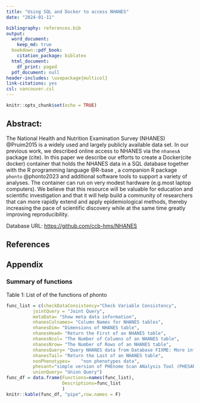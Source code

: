 ```yaml
---
title: "Using SQL and Docker to access NHANES"
date: "2024-01-11"

bibliography: references.bib
output:
  word_document: 
    keep_md: true
  bookdown::pdf_book:
    citation_package: biblatex
  html_document:
    df_print: paged
  pdf_document: null
header-includes: \usepackage{multicol}
link-citations: yes
csl: vancouver.csl
---
```


```r
knitr::opts_chunk$set(echo = TRUE)
```
## Abstract:

The National Health and Nutrition Examination Survey (NHANES) @Pruim2015 is a widely used and largely publicly available data set.  In our previous work, we described online access to NHANES via the `nhanesA` package (cite).  In this paper we describe our efforts to create a Docker(cite docker)  container that holds the NHANES data in a SQL database together with the R programming language @R-base , a companion R package `phonto` @phonto2023  and additional software tools to support a variety of analyses.  The container can run on very modest hardware (e.g.most laptop computers).   We believe that this resource will be valuable for education and scientific investigation and that it will help build a community of researchers that can more rapidly extend and apply epidemiological methods, thereby increasing the pace of scientific discovery while at the same time greatly improving reproducibility.

Database URL: <https://github.com/ccb-hms/NHANES>

## References

## Appendix

### Summary of functions 
Table 1: List of of the functions of phonto
```r

func_list = c(checkDataConsistency="Check Variable Consistency",
          jointQuery = "Joint Query",
          metaData= "Show meta data information",
          nhanesColnames= "Column Names for NHANES tables",
          nhanesDim= "Dimensions of NHANES table",
          nhanesHead= "Return the First of an NHANES table",
          nhanesNcol= "The Number of Columns of an NHANES table",
          nhanesNrow= "The Number of Rows of an NHANES table",
          nhanesQuery= "Query NHANES data from Database FIXME: More information goes here.",
          nhanesTail= "Return the Last of an NHANES table",
          nonPhenotypes=	"non phenotypes data",
          phesant="simple version of PHEnome Scan ANalysis Tool (PHESANT)",
          unionQuery= "Union Query")
func_df = data.frame(Functions=names(func_list), 
                     Descriptions=func_list
                     )
knitr::kable(func_df, "pipe",row.names = F)
```

